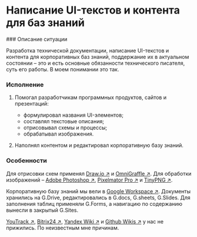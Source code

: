 
# Написание UI-текстов и контента для баз знаний

<Steps>
### Описание ситуации

Разработка технической документации, написание UI-текстов и контента для корпоративных баз знаний, поддержание их в актуальном состоянии – это и есть основные обязанности технического писателя, суть его работы. В моем понимании это так.

### Исполнение

1. Помогал разработчикам программных продуктов, сайтов и презентаций:
	- формулировал названия UI-элементов;
	- составлял текстовые описания;
	- отрисовывал схемы и процессы;
	- обрабатывал изображения.  
  
2. Наполнял контентом и редактировал корпоративную базу знаний.

### Особенности

Для отрисовки схем применял [Draw.io ↗](https://www.drawio.com) и [OmniGraffle ↗](https://www.omnigroup.com). Для обработки изображений – [Adobe Photoshop ↗](https://www.adobe.com/ru/products/photoshop.html), [Pixelmator Pro ↗](https://www.pixelmator.com/pro/) и [TinyPNG ↗](https://tinypng.com). 

Корпоративную базу знаний мы вели в [Google Workspace ↗](https://workspace.google.com/intl/ru/). Документы хранились на G.Drive, редактировались в G.docs, G.sheets, G.Slides. Для заполнения таблиц применяли G.Forms, а навигацию по содержанию вынесли в закрытый G.Sites.

[YouTrack ↗](https://www.jetbrains.com/ru-ru/youtrack/), [Bitrix24 ↗](https://www.bitrix24.ru/), [Yandex Wiki ↗](https://yandex.cloud/ru/services/wiki) и [Github Wikis ↗](https://docs.github.com/ru/communities/documenting-your-project-with-wikis/about-wikis) у нас не прижились. По неизвестным мне причинам.

</Steps>